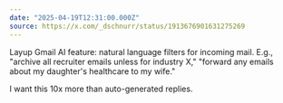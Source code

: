 ```yaml
---
date: "2025-04-19T12:31:00.000Z"
source: https://x.com/_dschnurr/status/1913676901631275269
---
```


Layup Gmail AI feature: natural language filters for incoming mail. E.g., "archive all recruiter emails unless for industry X," "forward any emails about my daughter's healthcare to my wife."

I want this 10x more than auto-generated replies.
